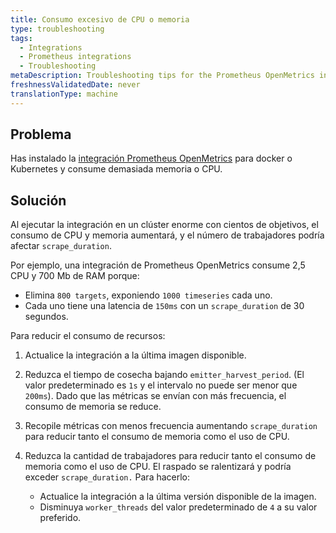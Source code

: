 ```yaml
---
title: Consumo excesivo de CPU o memoria
type: troubleshooting
tags:
  - Integrations
  - Prometheus integrations
  - Troubleshooting
metaDescription: Troubleshooting tips for the Prometheus OpenMetrics integration for Docker or Kubernetes if no data appears in New Relic's UI.
freshnessValidatedDate: never
translationType: machine
---
```


## Problema

Has instalado la [integración Prometheus OpenMetrics](/docs/integrations/prometheus-integrations/install-configure-openmetrics/install-update-or-uninstall-your-prometheus-openmetrics-integration) para docker o Kubernetes y consume demasiada memoria o CPU.

## Solución

Al ejecutar la integración en un clúster enorme con cientos de objetivos, el consumo de CPU y memoria aumentará, y el número de trabajadores podría afectar `scrape_duration`.

Por ejemplo, una integración de Prometheus OpenMetrics consume 2,5 CPU y 700 Mb de RAM porque:

* Elimina `800 targets`, exponiendo `1000 timeseries` cada uno.
* Cada uno tiene una latencia de `150ms` con un `scrape_duration` de 30 segundos.

Para reducir el consumo de recursos:

1. Actualice la integración a la última imagen disponible.

2. Reduzca el tiempo de cosecha bajando `emitter_harvest_period`. (El valor predeterminado es `1s` y el intervalo no puede ser menor que `200ms`). Dado que las métricas se envían con más frecuencia, el consumo de memoria se reduce.

3. Recopile métricas con menos frecuencia aumentando `scrape_duration` para reducir tanto el consumo de memoria como el uso de CPU.

4. Reduzca la cantidad de trabajadores para reducir tanto el consumo de memoria como el uso de CPU. El raspado se ralentizará y podría exceder `scrape_duration.` Para hacerlo:

   * Actualice la integración a la última versión disponible de la imagen.
   * Disminuya `worker_threads` del valor predeterminado de `4` a su valor preferido.
